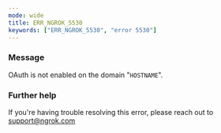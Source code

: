 ```yaml
---
mode: wide
title: ERR_NGROK_5530
keywords: ["ERR_NGROK_5530", "error 5530"]
---
```


### Message

OAuth is not enabled on the domain "`HOSTNAME`".

### Further help

If you're having trouble resolving this error, please reach out to [support@ngrok.com](mailto:support@ngrok.com?subject=Help%20with%20ERR_NGROK_5530)
